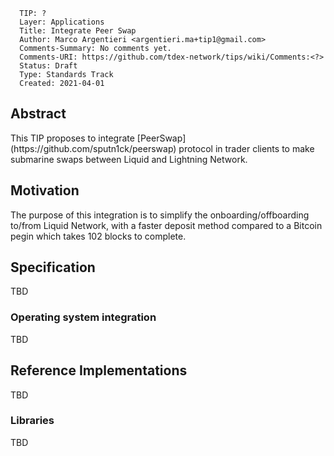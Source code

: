 <pre>
  TIP: ?
  Layer: Applications
  Title: Integrate Peer Swap
  Author: Marco Argentieri <argentieri.ma+tip1@gmail.com>
  Comments-Summary: No comments yet.
  Comments-URI: https://github.com/tdex-network/tips/wiki/Comments:<?>
  Status: Draft
  Type: Standards Track
  Created: 2021-04-01
</pre>


==Abstract==
This TIP proposes to integrate [PeerSwap](https://github.com/sputn1ck/peerswap) protocol in trader clients to make submarine swaps between Liquid and Lightning Network.

==Motivation==
The purpose of this integration is to simplify the onboarding/offboarding to/from Liquid Network, with a faster deposit method compared to a Bitcoin pegin which takes 102 blocks to complete.

==Specification==

TBD 

=== Operating system integration ===

TBD

== Reference Implementations ==
TBD

=== Libraries ===
TBD

